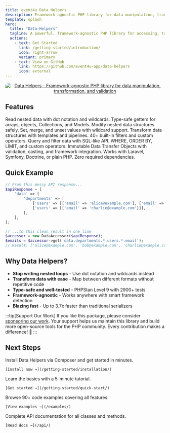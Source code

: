 ```yaml
---
title: event4u Data Helpers
description: Framework-agnostic PHP library for data manipulation, transformation, and validation
template: splash
hero:
  title: "Data-Helpers"
  tagline: A powerful, framework-agnostic PHP library for accessing, transforming, and mapping complex nested data structures with ease.
  actions:
    - text: Get Started
      link: /getting-started/introduction/
      icon: right-arrow
      variant: primary
    - text: View on GitHub
      link: https://github.com/event4u-app/data-helpers
      icon: external
---
```



<div align="center" style="max-width: 1200px;">
  <a href="https://event4u.app">
    <img alt="Data Helpers - Framework-agnostic PHP library for data manipulation, transformation, and validation" src="/banner.png" style="max-width: 100%; height: auto; border-radius: 8px;" />
  </a>
</div>

## Features

<CardGrid>
  <Card title="DataAccessor" icon="document">
    Read nested data with dot notation and wildcards. Type-safe getters for arrays, objects, Collections, and Models.
  </Card>
  <Card title="DataMutator" icon="pencil">
    Modify nested data structures safely. Set, merge, and unset values with wildcard support.
  </Card>
  <Card title="DataMapper" icon="random">
    Transform data structures with templates and pipelines. 40+ built-in filters and custom operators.
  </Card>
  <Card title="DataFilter" icon="magnifier">
    Query and filter data with SQL-like API. WHERE, ORDER BY, LIMIT, and custom operators.
  </Card>
  <Card title="SimpleDTO" icon="star">
    Immutable Data Transfer Objects with validation, casting, and framework integration.
  </Card>
  <Card title="Framework-Agnostic" icon="puzzle">
    Works with Laravel, Symfony, Doctrine, or plain PHP. Zero required dependencies.
  </Card>
</CardGrid>

## Quick Example

```php
// From this messy API response...
$apiResponse = [
    'data' => [
        'departments' => [
            ['users' => [['email' => 'alice@example.com'], ['email' => 'bob@example.com']]],
            ['users' => [['email' => 'charlie@example.com']]],
        ],
    ],
];

// ...to this clean result in one line
$accessor = new DataAccessor($apiResponse);
$emails = $accessor->get('data.departments.*.users.*.email');
// Result: ['alice@example.com', 'bob@example.com', 'charlie@example.com']
```

## Why Data Helpers?

- **Stop writing nested loops** - Use dot notation and wildcards instead
- **Transform data with ease** - Map between different formats without repetitive code
- **Type-safe and well-tested** - PHPStan Level 9 with 2900+ tests
- **Framework-agnostic** - Works anywhere with smart framework detection
- **Blazing fast** - Up to 3.7x faster than traditional serializers

:::tip[Support Our Work]
If you like this package, please consider [sponsoring our work](/getting-started/sponsoring/). Your support helps us maintain this library and build more open-source tools for the PHP community. Every contribution makes a difference! 💖
:::

## Next Steps

<CardGrid>
  <Card title="Installation" icon="rocket">
    Install Data Helpers via Composer and get started in minutes.

    [Install now →](/getting-started/installation/)
  </Card>
  <Card title="Quick Start" icon="open-book">
    Learn the basics with a 5-minute tutorial.

    [Get started →](/getting-started/quick-start/)
  </Card>
  <Card title="Examples" icon="list-format">
    Browse 90+ code examples covering all features.

    [View examples →](/examples/)
  </Card>
  <Card title="API Reference" icon="information">
    Complete API documentation for all classes and methods.

    [Read docs →](/api/)
  </Card>
</CardGrid>

